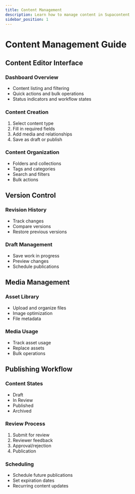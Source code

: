 ```yaml
---
title: Content Management
description: Learn how to manage content in Supacontent
sidebar_position: 1
---
```


# Content Management Guide

## Content Editor Interface

### Dashboard Overview
- Content listing and filtering
- Quick actions and bulk operations
- Status indicators and workflow states

### Content Creation
1. Select content type
2. Fill in required fields
3. Add media and relationships
4. Save as draft or publish

### Content Organization
- Folders and collections
- Tags and categories
- Search and filters
- Bulk actions

## Version Control

### Revision History
- Track changes
- Compare versions
- Restore previous versions

### Draft Management
- Save work in progress
- Preview changes
- Schedule publications

## Media Management

### Asset Library
- Upload and organize files
- Image optimization
- File metadata

### Media Usage
- Track asset usage
- Replace assets
- Bulk operations

## Publishing Workflow

### Content States
- Draft
- In Review
- Published
- Archived

### Review Process
1. Submit for review
2. Reviewer feedback
3. Approval/rejection
4. Publication

### Scheduling
- Schedule future publications
- Set expiration dates
- Recurring content updates 